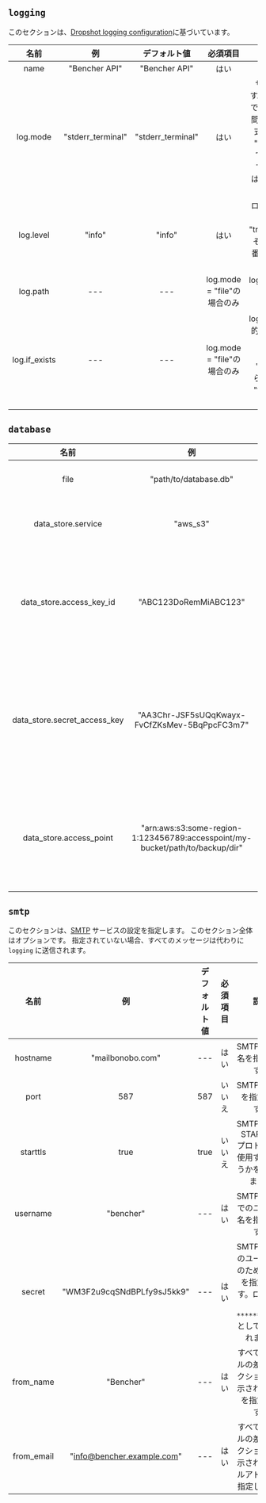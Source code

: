 ## `logging`

このセクションは、[Dropshot logging configuration](https://github.com/oxidecomputer/dropshot/tree/v0.9.0#logging)に基づいています。

|     名前      |        例         |   デフォルト値    |          必須項目           |                                                                                                                                                                                                         説明                                                                                                                                                                                                          |
| :-----------: | :---------------: | :---------------: | :-------------------------: | :-------------------------------------------------------------------------------------------------------------------------------------------------------------------------------------------------------------------------------------------------------------------------------------------------------------------------------------------------------------------------------------------------------------------: |
|     name      |   "Bencher API"   |   "Bencher API"   |            はい             |                                                                                                                                                                                              ロガーの名前を指定します。                                                                                                                                                                                               |
|   log.mode    | "stderr_terminal" | "stderr_terminal" |            はい             | サーバーロギングがどこに行くかを制御します。有効なモードは "stderr-terminal" と "file" です。モードが `"stderr-terminal"` の場合、人間が読める出力を可能な限り色や他の端末の書式設定とともに stderr に送ります。モードが "file" の場合、Bunyan形式の出力を log.path で指定したファイルシステムのパスに送ります。 log.if_exists も参照してください。これは、目的地のパスが既に存在する場合の挙動をコントロールします。 |
|   log.level   |      "info"       |      "info"       |            はい             |                                                                                           ログに含めるログメッセージの重大度を指定します。有効な値は "trace"、"debug"、"info"、"warn"、"error"、そして "critical" で、それらは重大度が増す順番です。指定されたレベルとそれ以上の重大度のログメッセージがログに含まれます。                                                                                            |
|   log.path    |        ---        |        ---        | log.mode = "file"の場合のみ |                                                                                                                                                   log.mode が "file" の場合、このプロパティはログファイルへのパスを決定します。 log.if_exists も参照してください。                                                                                                                                                    |
| log.if_exists |        ---        |        ---        | log.mode = "file"の場合のみ |                                                           log.mode が "file" の場合、このプロパティは目的地のログファイルが既に存在する場合に何をするかを指定します。有効な値は "append"（既存のファイルに追記）、 "truncate"（既存のファイルを切り捨ててから、新規作成されたものとして使用）、そして "fail"（エラーと共にサーバーが直ちに終了する）です。                                                            |


## `database`

|             名前             |                                      例                                       |   デフォルト値    |                必須項目                 |                                                                                                          説明                                                                                                           |
| :--------------------------: | :---------------------------------------------------------------------------: | :---------------: | :-------------------------------------: | :---------------------------------------------------------------------------------------------------------------------------------------------------------------------------------------------------------------------: |
|             file             |                             "path/to/database.db"                             | "data/bencher.db" |                  はい                   |                                                                                    サーバーデータベースがどこに行くかを制御します。                                                                                     |
|      data_store.service      |                                   "aws_s3"                                    |        ---        |                 いいえ                  |                                                                            遠隔データストアサービスを指定します。有効な値は "aws_s3" です。                                                                             |
|   data_store.access_key_id   |                             "ABC123DoRemMiABC123"                             |        ---        | data_store.service = "aws_s3"の場合のみ |                                            data_store.service = "aws_s3" の場合、このプロパティは AWS アクセスキー ID を指定します。 data_store.service も参照してください。                                            |
| data_store.secret_access_key |                 "AA3Chr-JSF5sUQqKwayx-FvCfZKsMev-5BqPpcFC3m7"                 |        ---        | data_store.service = "aws_s3"の場合のみ |                 data_store.service = "aws_s3" の場合、このプロパティは AWS シークレットアクセスキーを指定します。 data_store.service も参照してください。ログ時には `************` として表示されます。                 |
|   data_store.access_point    | "arn:aws:s3:some-region-1:123456789:accesspoint/my-bucket/path/to/backup/dir" |        ---        | data_store.service = "aws_s3"の場合のみ | data_store.service = "aws_s3" の場合、このプロパティは [AWS S3 アクセスポイント](https://docs.aws.amazon.com/AmazonS3/latest/userguide/using-access-points.html) を指定します。 data_store.service も参照してください。 |

## `smtp`

このセクションは、[SMTP](https://en.wikipedia.org/wiki/Simple_Mail_Transfer_Protocol) サービスの設定を指定します。
このセクション全体はオプションです。
指定されていない場合、すべてのメッセージは代わりに `logging` に送信されます。

|    名前    |             例             | デフォルト値 | 必須項目 |                                              説明                                               |
| :--------: | :------------------------: | :----------: | :------: | :---------------------------------------------------------------------------------------------: |
|  hostname  |      "mailbonobo.com"      |     ---      |   はい   |                                   SMTP ホスト名を指定します。                                   |
|    port    |            587             |     587      |  いいえ  |                                    SMTP ポートを指定します。                                    |
|  starttls  |            true            |     true     |  いいえ  |                 SMTP 接続が STARTTLS プロトコルを使用するかどうかを制御します。                 |
|  username  |         "bencher"          |     ---      |   はい   |                             SMTP ホストでのユーザー名を指定します。                             |
|   secret   | "WM3F2u9cqSNdBPLfy9sJ5kk9" |     ---      |   はい   | SMTP ホストのユーザー名のための秘密を指定します。ログ時には `************` として表示されます。 |
| from_name  |         "Bencher"          |     ---      |   はい   |                 すべてのメールの差出人セクションに表示される名前を指定します。                  |
| from_email | "info@bencher.example.com" |     ---      |   はい   |            すべてのメールの差出人セクションに表示されるメールアドレスを指定します。             |
